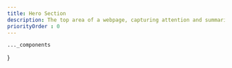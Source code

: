 ```yaml
---
title: Hero Section
description: The top area of a webpage, capturing attention and summarizing the site's purpose or product.
priorityOrder : 0
---
```



    ..._components
}

<BlockPreview
    title="SaaS 1"
    src="/blocks-preview/herosection/saas1"
    code={hero1Code}
    client:visible
/>